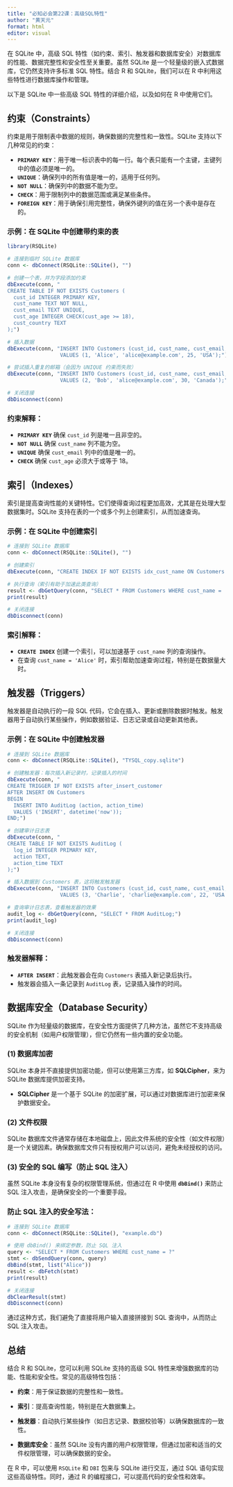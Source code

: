 ---
title: "必知必会第22课：高级SQL特性"
author: "黄天元"
format: html
editor: visual
---

在 SQLite 中，高级 SQL 特性（如约束、索引、触发器和数据库安全）对数据库的性能、数据完整性和安全性至关重要。虽然 SQLite 是一个轻量级的嵌入式数据库，它仍然支持许多标准 SQL 特性。结合 R 和 SQLite，我们可以在 R 中利用这些特性进行数据库操作和管理。

以下是 SQLite 中一些高级 SQL 特性的详细介绍，以及如何在 R 中使用它们。

## **约束（Constraints）**

约束是用于限制表中数据的规则，确保数据的完整性和一致性。SQLite 支持以下几种常见的约束：

-   **`PRIMARY KEY`**：用于唯一标识表中的每一行。每个表只能有一个主键，主键列中的值必须是唯一的。
-   **`UNIQUE`**：确保列中的所有值是唯一的，适用于任何列。
-   **`NOT NULL`**：确保列中的数据不能为空。
-   **`CHECK`**：用于限制列中的数据范围或满足某些条件。
-   **`FOREIGN KEY`**：用于确保引用完整性，确保外键列的值在另一个表中是存在的。

### 示例：在 SQLite 中创建带约束的表

``` r
library(RSQLite)

# 连接到临时 SQLite 数据库
conn <- dbConnect(RSQLite::SQLite(), "")

# 创建一个表，并为字段添加约束
dbExecute(conn, "
CREATE TABLE IF NOT EXISTS Customers (
  cust_id INTEGER PRIMARY KEY,
  cust_name TEXT NOT NULL,
  cust_email TEXT UNIQUE,
  cust_age INTEGER CHECK(cust_age >= 18),
  cust_country TEXT
);")

# 插入数据
dbExecute(conn, "INSERT INTO Customers (cust_id, cust_name, cust_email, cust_age, cust_country) 
                 VALUES (1, 'Alice', 'alice@example.com', 25, 'USA');")

# 尝试插入重复的邮箱（会因为 UNIQUE 约束而失败）
dbExecute(conn, "INSERT INTO Customers (cust_id, cust_name, cust_email, cust_age, cust_country) 
                 VALUES (2, 'Bob', 'alice@example.com', 30, 'Canada');")

# 关闭连接
dbDisconnect(conn)
```

### 约束解释：

-   **`PRIMARY KEY`** 确保 `cust_id` 列是唯一且非空的。
-   **`NOT NULL`** 确保 `cust_name` 列不能为空。
-   **`UNIQUE`** 确保 `cust_email` 列中的值是唯一的。
-   **`CHECK`** 确保 `cust_age` 必须大于或等于 18。

## **索引（Indexes）**

索引是提高查询性能的关键特性。它们使得查询过程更加高效，尤其是在处理大型数据集时。SQLite 支持在表的一个或多个列上创建索引，从而加速查询。

### 示例：在 SQLite 中创建索引

``` r
# 连接到 SQLite 数据库
conn <- dbConnect(RSQLite::SQLite(), "")

# 创建索引
dbExecute(conn, "CREATE INDEX IF NOT EXISTS idx_cust_name ON Customers (cust_name);")

# 执行查询（索引有助于加速此类查询）
result <- dbGetQuery(conn, "SELECT * FROM Customers WHERE cust_name = 'Alice';")
print(result)

# 关闭连接
dbDisconnect(conn)
```

### 索引解释：

-   **`CREATE INDEX`** 创建一个索引，可以加速基于 `cust_name` 列的查询操作。
-   在查询 `cust_name = 'Alice'` 时，索引帮助加速查询过程，特别是在数据量大时。

## **触发器（Triggers）**

触发器是自动执行的一段 SQL 代码，它会在插入、更新或删除数据时触发。触发器用于自动执行某些操作，例如数据验证、日志记录或自动更新其他表。

### 示例：在 SQLite 中创建触发器

``` r
# 连接到 SQLite 数据库
conn <- dbConnect(RSQLite::SQLite(), "TYSQL_copy.sqlite")

# 创建触发器：每次插入新记录时，记录插入的时间
dbExecute(conn, "
CREATE TRIGGER IF NOT EXISTS after_insert_customer
AFTER INSERT ON Customers
BEGIN
  INSERT INTO AuditLog (action, action_time) 
  VALUES ('INSERT', datetime('now'));
END;")

# 创建审计日志表
dbExecute(conn, "
CREATE TABLE IF NOT EXISTS AuditLog (
  log_id INTEGER PRIMARY KEY,
  action TEXT,
  action_time TEXT
);")

# 插入数据到 Customers 表，这将触发触发器
dbExecute(conn, "INSERT INTO Customers (cust_id, cust_name, cust_email, cust_age, cust_country) 
                 VALUES (3, 'Charlie', 'charlie@example.com', 22, 'USA');")

# 查询审计日志表，查看触发器的效果
audit_log <- dbGetQuery(conn, "SELECT * FROM AuditLog;")
print(audit_log)

# 关闭连接
dbDisconnect(conn)
```

### 触发器解释：

-   **`AFTER INSERT`**：此触发器会在向 `Customers` 表插入新记录后执行。
-   触发器会插入一条记录到 `AuditLog` 表，记录插入操作的时间。

## **数据库安全（Database Security）**

SQLite 作为轻量级的数据库，在安全性方面提供了几种方法，虽然它不支持高级的安全机制（如用户权限管理），但它仍然有一些内置的安全功能。

### (1) **数据库加密**

SQLite 本身并不直接提供加密功能，但可以使用第三方库，如 **SQLCipher**，来为 SQLite 数据库提供加密支持。

-   **SQLCipher** 是一个基于 SQLite 的加密扩展，可以通过对数据库进行加密来保护数据安全。

### (2) **文件权限**

SQLite 数据库文件通常存储在本地磁盘上，因此文件系统的安全性（如文件权限）是一个关键因素。确保数据库文件只有授权用户可以访问，避免未经授权的访问。

### (3) **安全的 SQL 编写（防止 SQL 注入）**

虽然 SQLite 本身没有复杂的权限管理系统，但通过在 R 中使用 **`dbBind()`** 来防止 SQL 注入攻击，是确保安全的一个重要手段。

### 防止 SQL 注入的安全写法：

``` r
# 连接到 SQLite 数据库
conn <- dbConnect(RSQLite::SQLite(), "example.db")

# 使用 dbBind() 来绑定参数，防止 SQL 注入
query <- "SELECT * FROM Customers WHERE cust_name = ?"
stmt <- dbSendQuery(conn, query)
dbBind(stmt, list("Alice"))
result <- dbFetch(stmt)
print(result)

# 关闭连接
dbClearResult(stmt)
dbDisconnect(conn)
```

通过这种方式，我们避免了直接将用户输入直接拼接到 SQL 查询中，从而防止 SQL 注入攻击。

## **总结**

结合 R 和 SQLite，您可以利用 SQLite 支持的高级 SQL 特性来增强数据库的功能、性能和安全性。常见的高级特性包括：

-   **约束**：用于保证数据的完整性和一致性。

-   **索引**：提高查询性能，特别是在大数据集上。

-   **触发器**：自动执行某些操作（如日志记录、数据校验等）以确保数据库的一致性。

-   **数据库安全**：虽然 SQLite 没有内置的用户权限管理，但通过加密和适当的文件权限管理，可以确保数据的安全。

在 R 中，可以使用 `RSQLite` 和 `DBI` 包来与 SQLite 进行交互，通过 SQL 语句实现这些高级特性。同时，通过 R 的编程接口，可以提高代码的安全性和效率。

